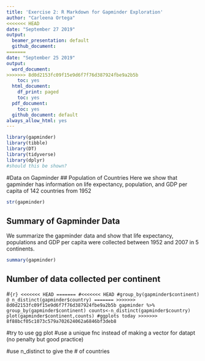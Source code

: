```yaml
---
title: 'Exercise 2: R Markdown for Gapminder Exploration'
author: "Carleena Ortega"
<<<<<<< HEAD
date: "September 27 2019"
output: 
  beamer_presentation: default
  github_document:
=======
date: "September 25 2019"
output:
  word_document:
>>>>>>> 8d0d2153fc09f15e9d6f7f76d387924fbe9a2b5b
    toc: yes
  html_document:
    df_print: paged
    toc: yes
  pdf_document:
    toc: yes
  github_document: default
always_allow_html: yes
---
```


```r
library(gapminder)
library(tibble)
library(DT)
library(tidyverse)
library(dplyr)
#should this be shown?
```

#Data on Gapminder
## Population of Countries
Here we show that gapminder has information on life expectancy, population, and GDP per capita of 142 countries from 1952
```r
str(gapminder)
```

## Summary of Gapminder Data

We summarize the gapminder data and show that life expectancy, populations and GDP per capita were collected between 1952 and 2007 in 5 continents. 
```r
summary(gapminder)
```

## Number of data collected per continent
<!--from summary we can find the number of entries per continent and we can use this to make vectors -->
#```{r}
<<<<<<< HEAD
=======
#<<<<<<< HEAD
#group_by(gapminder$continent) @
n_distinct(gapminder$country)
=======
>>>>>>> 8d0d2153fc09f15e9d6f7f76d387924fbe9a2b5b
gapminder %>%
group_by(gapminder$continent)
counts<-n_distinct(gapminder$country)
plot(gapminder$continent,counts) #ggplots today
>>>>>>> 8f88bcf05c1073c579a702624062a6846bf3deb8
```

<!--plot(cont,datapt)--> #try to use gg plot
#use a unique fnc instead of making a vector for datapt (no penalty but good practice)

#use n_distinct to give the # of countries


